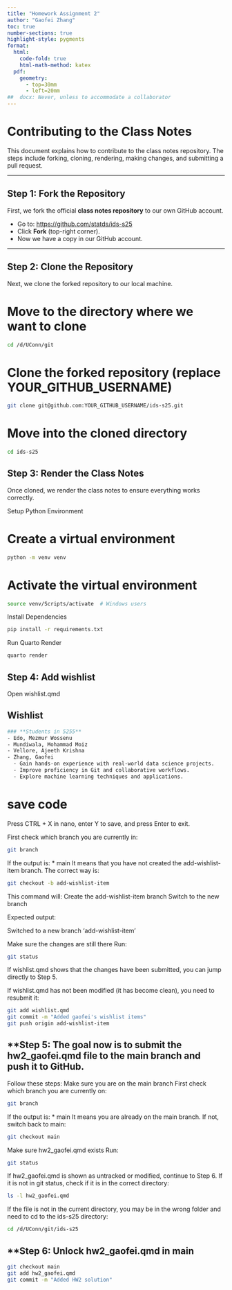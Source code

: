 ```yaml
---
title: "Homework Assignment 2"
author: "Gaofei Zhang"
toc: true
number-sections: true
highlight-style: pygments
format: 
  html: 
    code-fold: true
    html-math-method: katex
  pdf: 
    geometry: 
      - top=30mm
      - left=20mm
##  docx: Never, unless to accommodate a collaborator
---
```


# Contributing to the Class Notes

This document explains how to contribute to the class notes repository. The steps include forking, cloning, rendering, making changes, and submitting a pull request.

---

## **Step 1: Fork the Repository**
First, we fork the official **class notes repository** to our own GitHub account.

- Go to: [https://github.com/statds/ids-s25](https://github.com/statds/ids-s25)
- Click **Fork** (top-right corner).
- Now we have a copy in our GitHub account.

---

## **Step 2: Clone the Repository**
Next, we clone the forked repository to our local machine.


# Move to the directory where we want to clone
```bash
cd /d/UConn/git
```

# Clone the forked repository (replace YOUR_GITHUB_USERNAME)
```bash
git clone git@github.com:YOUR_GITHUB_USERNAME/ids-s25.git
```

# Move into the cloned directory
```bash
cd ids-s25
```

## **Step 3: Render the Class Notes**
Once cloned, we render the class notes to ensure everything works correctly.

Setup Python Environment

# Create a virtual environment

```bash
python -m venv venv
```

# Activate the virtual environment
```bash
source venv/Scripts/activate  # Windows users
```

Install Dependencies

```bash
pip install -r requirements.txt
```

Run Quarto Render

```bash
quarto render
```

## **Step 4: Add wishlist**
Open wishlist.qmd

## Wishlist

```bash
### **Students in 5255**
- Edo, Mezmur Wossenu
- Mundiwala, Mohammad Moiz
- Vellore, Ajeeth Krishna
- Zhang, Gaofei
  - Gain hands-on experience with real-world data science projects.
  - Improve proficiency in Git and collaborative workflows.
  - Explore machine learning techniques and applications.
```

# save code

Press CTRL + X in nano, enter Y to save, and press Enter to exit.

First check which branch you are currently in:

```bash
git branch
```
If the output is:
* main
It means that you have not created the add-wishlist-item branch. 
The correct way is:

```bash
git checkout -b add-wishlist-item
```
This command will:
Create the add-wishlist-item branch
Switch to the new branch

Expected output:

Switched to a new branch 'add-wishlist-item'

Make sure the changes are still there
Run:
```bash
git status
```
If wishlist.qmd shows that the changes have been submitted, 
you can jump directly to Step 5.

If wishlist.qmd has not been modified (it has become clean), 
you need to resubmit it:
```bash
git add wishlist.qmd
git commit -m "Added gaofei's wishlist items"
git push origin add-wishlist-item
```


## **Step 5: The goal now is to submit the hw2_gaofei.qmd file to the main branch and push it to GitHub. 
Follow these steps:
Make sure you are on the main branch
First check which branch you are currently on:

```bash
git branch
```
If the output is:
* main
It means you are already on the main branch. 
If not, switch back to main:

```bash
git checkout main
```

Make sure hw2_gaofei.qmd exists
Run:
```bash
git status
```
If hw2_gaofei.qmd is shown as untracked or modified, continue to Step 6.
If it is not in git status, check if it is in the correct directory:
```bash
ls -l hw2_gaofei.qmd
```
If the file is not in the current directory, 
you may be in the wrong folder and need to cd to the ids-s25 directory:
```bash
cd /d/UConn/git/ids-s25
```

## **Step 6: Unlock hw2_gaofei.qmd in main
```bash
git checkout main
git add hw2_gaofei.qmd
git commit -m "Added HW2 solution"
```

